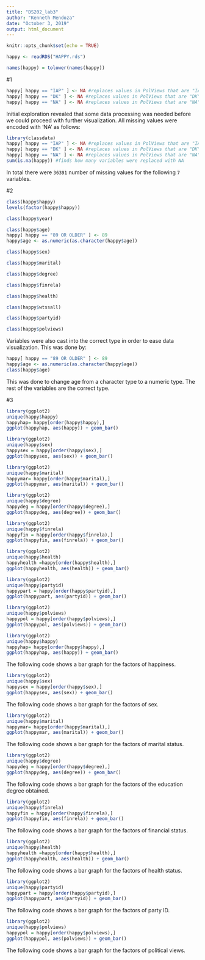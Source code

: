 ```yaml
---
title: "DS202_lab3"
author: "Kenneth Mendoza"
date: "October 3, 2019"
output: html_document
---
```


```r
knitr::opts_chunk$set(echo = TRUE)
```

```r
happy <- readRDS("HAPPY.rds")
```

```r
names(happy) = tolower(names(happy))
```

#1
```r
happy[ happy == "IAP" ] <- NA #replaces values in PolViews that are "IAP" to NA
happy[ happy == "DK" ] <- NA #replaces values in PolViews that are "DK" to NA
happy[ happy == "NA" ] <- NA #replaces values in PolViews that are "NA" to NA
```






Initial exploration revealed that some data processing was needed before we could proceed with further visualization. All missing values were encoded with 'NA' as follows:
```r
library(classdata)
happy[ happy == "IAP" ] <- NA #replaces values in PolViews that are "IAP" to NA
happy[ happy == "DK" ] <- NA #replaces values in PolViews that are "DK" to NA
happy[ happy == "NA" ] <- NA #replaces values in PolViews that are "NA" to NA
sum(is.na(happy)) #finds how many variables were replaced with NA
```
In total there were `36391` number of missing values for the following `7` variables. 










#2
```r
class(happy$happy)
levels(factor(happy$happy))
```
```r
class(happy$year)
```
```r
class(happy$age)
happy[ happy == "89 OR OLDER" ] <- 89
happy$age <- as.numeric(as.character(happy$age))
```

```r
class(happy$sex)
```

```r
class(happy$marital)
```

```r
class(happy$degree)
```

```r
class(happy$finrela)
```

```r
class(happy$health)
```

```r
class(happy$wtssall)
```

```r
class(happy$partyid)
```

```r
class(happy$polviews)
```




Variables were also cast into the correct type in order to ease data visualization. This was done by:
```r
happy[ happy == "89 OR OLDER" ] <- 89
happy$age <- as.numeric(as.character(happy$age))
class(happy$age)
```
This was done to change age from a character type to a numeric type. The rest of the variables are the correct type.






#3
```r
library(ggplot2)
unique(happy$happy)
happyhap= happy[order(happy$happy),]
ggplot(happyhap, aes(happy)) + geom_bar()

```

```r
library(ggplot2)
unique(happy$sex)
happysex = happy[order(happy$sex),]
ggplot(happysex, aes(sex)) + geom_bar()
```

```r
library(ggplot2)
unique(happy$marital)
happymar= happy[order(happy$marital),]
ggplot(happymar, aes(marital)) + geom_bar()
```

```r
library(ggplot2)
unique(happy$degree)
happydeg = happy[order(happy$degree),]
ggplot(happydeg, aes(degree)) + geom_bar()
```

```r
library(ggplot2)
unique(happy$finrela)
happyfin = happy[order(happy$finrela),]
ggplot(happyfin, aes(finrela)) + geom_bar()

```

```r
library(ggplot2)
unique(happy$health)
happyhealth =happy[order(happy$health),]
ggplot(happyhealth, aes(health)) + geom_bar()

```

```r
library(ggplot2)
unique(happy$partyid)
happypart = happy[order(happy$partyid),]
ggplot(happypart, aes(partyid)) + geom_bar()
```

```r
library(ggplot2)
unique(happy$polviews)
happypol = happy[order(happy$polviews),]
ggplot(happypol, aes(polviews)) + geom_bar()
```





```r
library(ggplot2)
unique(happy$happy)
happyhap= happy[order(happy$happy),]
ggplot(happyhap, aes(happy)) + geom_bar()
```

The following code shows a bar graph for the factors of happiness.

```r
library(ggplot2)
unique(happy$sex)
happysex = happy[order(happy$sex),]
ggplot(happysex, aes(sex)) + geom_bar()
```

The following code shows a bar graph for the factors of sex.


```r
library(ggplot2)
unique(happy$marital)
happymar= happy[order(happy$marital),]
ggplot(happymar, aes(marital)) + geom_bar()
```

The following code shows a bar graph for the factors of marital status.


```r
library(ggplot2)
unique(happy$degree)
happydeg = happy[order(happy$degree),]
ggplot(happydeg, aes(degree)) + geom_bar()
```

The following code shows a bar graph for the factors of the education degree obtained.


```r
library(ggplot2)
unique(happy$finrela)
happyfin = happy[order(happy$finrela),]
ggplot(happyfin, aes(finrela)) + geom_bar()
```

The following code shows a bar graph for the factors of financial status.


```r
library(ggplot2)
unique(happy$health)
happyhealth =happy[order(happy$health),]
ggplot(happyhealth, aes(health)) + geom_bar()
```

The following code shows a bar graph for the factors of health status.


```r
library(ggplot2)
unique(happy$partyid)
happypart = happy[order(happy$partyid),]
ggplot(happypart, aes(partyid)) + geom_bar()
```

The following code shows a bar graph for the factors of party ID.


```r
library(ggplot2)
unique(happy$polviews)
happypol = happy[order(happy$polviews),]
ggplot(happypol, aes(polviews)) + geom_bar()
```

The following code shows a bar graph for the factors of political views.
